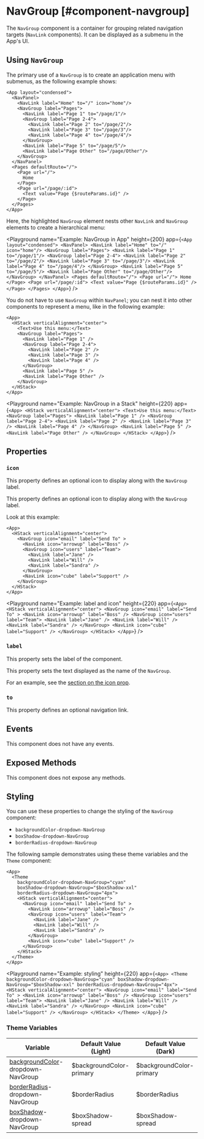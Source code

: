 
# NavGroup [#component-navgroup]

The `NavGroup` component is a container for grouping related navigation targets (`NavLink` components). It can be displayed as a submenu in the App's UI.

## Using `NavGroup`

The primary use of a `NavGroup` is to create an application menu with submenus, as the following example shows:

```ueml copy {4,6,10,13}
<App layout="condensed">
  <NavPanel>
    <NavLink label="Home" to="/" icon="home"/>
    <NavGroup label="Pages">
      <NavLink label="Page 1" to="/page/1"/>
      <NavGroup label="Page 2-4">
        <NavLink label="Page 2" to="/page/2"/>
        <NavLink label="Page 3" to="/page/3"/>
        <NavLink label="Page 4" to="/page/4"/>
      </NavGroup>
      <NavLink label="Page 5" to="/page/5"/>
      <NavLink label="Page Other" to="/page/Other"/>
    </NavGroup>
  </NavPanel>
  <Pages defaultRoute="/">
    <Page url="/">
      Home
    </Page>
    <Page url="/page/:id">
      <Text value="Page {$routeParams.id}" />
    </Page>
  </Pages>
</App>
```

Here, the highlighted `NavGroup` element nests other `NavLink` and `NavGroup` elements to create a hierarchical menu:

<Playground
  name="Example: NavGroup in App"
  height={200}
  app={`
    <App layout="condensed">
      <NavPanel>
        <NavLink label="Home" to="/" icon="home"/>
        <NavGroup label="Pages">
          <NavLink label="Page 1" to="/page/1"/>
          <NavGroup label="Page 2-4">
            <NavLink label="Page 2" to="/page/2"/>
            <NavLink label="Page 3" to="/page/3"/>
            <NavLink label="Page 4" to="/page/4"/>
          </NavGroup>
          <NavLink label="Page 5" to="/page/5"/>
          <NavLink label="Page Other" to="/page/Other"/>
        </NavGroup>
      </NavPanel>
      <Pages defaultRoute="/">
        <Page url="/">
          Home
        </Page>
        <Page url="/page/:id">
          <Text value="Page {$routeParams.id}" />
        </Page>
      </Pages>
    </App>
`}
/>

You do not have to use `NavGroup` within `NavPanel`; you can nest it into other components to represent a menu, like in the following example:

```ueml copy
<App>
  <HStack verticalAlignment="center">
    <Text>Use this menu:</Text>
    <NavGroup label="Pages">
      <NavLink label="Page 1" />
      <NavGroup label="Page 2-4">
        <NavLink label="Page 2" />
        <NavLink label="Page 3" />
        <NavLink label="Page 4" />
      </NavGroup>
      <NavLink label="Page 5" />
      <NavLink label="Page Other" />
    </NavGroup>
  </HStack>
</App>
```

<Playground
  name="Example: NavGroup in a Stack"
  height={220}
  app={`
    <App>
      <HStack verticalAlignment="center">
        <Text>Use this menu:</Text>
        <NavGroup label="Pages">
          <NavLink label="Page 1" />
          <NavGroup label="Page 2-4">
            <NavLink label="Page 2" />
            <NavLink label="Page 3" />
            <NavLink label="Page 4" />
          </NavGroup>
          <NavLink label="Page 5" />
          <NavLink label="Page Other" />
        </NavGroup>
      </HStack>
    </App>
`}
/>

## Properties

### `icon`

This property defines an optional icon to display along with the `NavGroup` label.

This property defines an optional icon to display along with the `NavGroup` label.

Look at this example:

```ueml copy {3, 5}
<App>
  <HStack verticalAlignment="center">
    <NavGroup icon="email" label="Send To" >
      <NavLink icon="arrowup" label="Boss" />
      <NavGroup icon="users" label="Team">
        <NavLink label="Jane" />
        <NavLink label="Will" />
        <NavLink label="Sandra" />
      </NavGroup>
      <NavLink icon="cube" label="Support" />
    </NavGroup>
  </HStack>
</App>
```

<Playground
  name="Example: label and icon"
  height={220}
  app={`
    <App>
      <HStack verticalAlignment="center">
        <NavGroup icon="email" label="Send To" >
          <NavLink icon="arrowup" label="Boss" />
          <NavGroup icon="users" label="Team">
            <NavLink label="Jane" />
            <NavLink label="Will" />
            <NavLink label="Sandra" />
          </NavGroup>
          <NavLink icon="cube" label="Support" />
        </NavGroup>
      </HStack>
    </App>
  `}
/>

### `label`

This property sets the label of the component.

This property sets the text displayed as the name of the `NavGroup`.

For an example, see the [section on the icon prop](#icon).

### `to`

This property defines an optional navigation link.

## Events

This component does not have any events.

## Exposed Methods

This component does not expose any methods.

## Styling

You can use these properties to change the styling of the `NavGroup` component:

- `backgroundColor-dropdown-NavGroup`
- `boxShadow-dropdown-NavGroup`
- `borderRadius-dropdown-NavGroup`

The following sample demonstrates using these theme variables and the `Theme` component:

```ueml copy
<App>
  <Theme
    backgroundColor-dropdown-NavGroup="cyan"
    boxShadow-dropdown-NavGroup="$boxShadow-xxl"
    borderRadius-dropdown-NavGroup="4px">
    <HStack verticalAlignment="center">
      <NavGroup icon="email" label="Send To" >
        <NavLink icon="arrowup" label="Boss" />
        <NavGroup icon="users" label="Team">
          <NavLink label="Jane" />
          <NavLink label="Will" />
          <NavLink label="Sandra" />
        </NavGroup>
        <NavLink icon="cube" label="Support" />
      </NavGroup>
    </HStack>
  </Theme>
</App>
```

<Playground
  name="Example: styling"
  height={220}
  app={`
    <App>
      <Theme
        backgroundColor-dropdown-NavGroup="cyan"
        boxShadow-dropdown-NavGroup="$boxShadow-xxl"
        borderRadius-dropdown-NavGroup="4px">
        <HStack verticalAlignment="center">
          <NavGroup icon="email" label="Send To" >
            <NavLink icon="arrowup" label="Boss" />
            <NavGroup icon="users" label="Team">
              <NavLink label="Jane" />
              <NavLink label="Will" />
              <NavLink label="Sandra" />
            </NavGroup>
            <NavLink icon="cube" label="Support" />
          </NavGroup>
        </HStack>
      </Theme>
    </App>
  `}
/>

### Theme Variables

| Variable | Default Value (Light) | Default Value (Dark) |
| --- | --- | --- |
| [backgroundColor](../styles-and-themes/common-units/#color)-dropdown-NavGroup | $backgroundColor-primary | $backgroundColor-primary |
| [borderRadius](../styles-and-themes/common-units/#border-rounding)-dropdown-NavGroup | $borderRadius | $borderRadius |
| [boxShadow](../styles-and-themes/common-units/#boxShadow)-dropdown-NavGroup | $boxShadow-spread | $boxShadow-spread |
